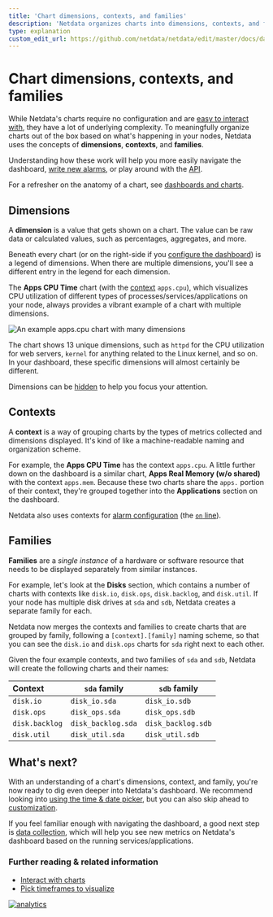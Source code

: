 ```yaml
---
title: 'Chart dimensions, contexts, and families'
description: 'Netdata organizes charts into dimensions, contexts, and families to automatically and meaningfully organize thousands of metrics into interactive charts.'
type: explanation
custom_edit_url: https://github.com/netdata/netdata/edit/master/docs/dashboards/chart-dimensions-contexts-families.mdx
---
```


# Chart dimensions, contexts, and families

While Netdata's charts require no configuration and are [easy to interact with](/docs/dashboards/interact-charts.mdx),
they have a lot of underlying complexity. To meaningfully organize charts out of the box based on what's happening in
your nodes, Netdata uses the concepts of **dimensions**, **contexts**, and **families**.

Understanding how these work will help you more easily navigate the dashboard, [write new
alarms](/docs/monitor/configure-alars.md), or play around with the [API](/web/api/README.md).

For a refresher on the anatomy of a chart, see [dashboards and charts](/docs/dashboards/dashboards-charts.mdx).

## Dimensions

A **dimension** is a value that gets shown on a chart. The value can be raw data or calculated values, such as
percentages, aggregates, and more.

Beneath every chart (or on the right-side if you [configure the
dashboard](/docs/dashboards/customize.mdx#change-chart-legend-position)) is a legend of dimensions. When there are
multiple dimensions, you'll see a different entry in the legend for each dimension.

The **Apps CPU Time** chart (with the [context](#contexts) `apps.cpu`), which visualizes CPU utilization of
different types of processes/services/applications on your node, always provides a vibrant example of a chart with
multiple dimensions.

![An example apps.cpu chart with many
dimensions](https://user-images.githubusercontent.com/1153921/114207816-a5cb7400-9911-11eb-8800-06f60b745f9c.png)

The chart shows 13 unique dimensions, such as `httpd` for the CPU utilization for web servers, `kernel` for anything
related to the Linux kernel, and so on. In your dashboard, these specific dimensions will almost certainly be different.

Dimensions can be [hidden](/docs/dashboards/interact-charts.mdx#show-and-hide-dimensions) to help you focus your
attention.

## Contexts

A **context** is a way of grouping charts by the types of metrics collected and dimensions displayed. It's kind of like
a machine-readable naming and organization scheme.

For example, the **Apps CPU Time** has the context `apps.cpu`. A little further down on the dashboard is a similar
chart, **Apps Real Memory (w/o shared)** with the context `apps.mem`. Because these two charts share the `apps.` portion
of their context, they're grouped together into the **Applications** section on the dashboard.

Netdata also uses contexts for [alarm configuration](/docs/monitor/configure-alarms.md) (the [`on`
line](/health/REFERENCE.md#alarm-line-on)).

## Families

**Families** are a _single instance_ of a hardware or software resource that needs to be displayed separately from
similar instances.

For example, let's look at the **Disks** section, which contains a number of charts with contexts like `disk.io`,
`disk.ops`, `disk.backlog`, and `disk.util`. If your node has multiple disk drives at `sda` and `sdb`, Netdata creates
a separate family for each.

Netdata now merges the contexts and families to create charts that are grouped by family, following a
`[context].[family]` naming scheme, so that you can see the `disk.io` and `disk.ops` charts for `sda` right next to each
other.

Given the four example contexts, and two families of `sda` and `sdb`, Netdata will create the following charts and their
names:

| Context        | `sda` family       | `sdb` family       |
| :------------- | ------------------ | ------------------ |
| `disk.io`      | `disk_io.sda`      | `disk_io.sdb`      |
| `disk.ops`     | `disk_ops.sda`     | `disk_ops.sdb`     |
| `disk.backlog` | `disk_backlog.sda` | `disk_backlog.sdb` |
| `disk.util`    | `disk_util.sda`    | `disk_util.sdb`    |

## What's next?

With an understanding of a chart's dimensions, context, and family, you're now ready to dig even deeper into Netdata's
dashboard. We recommend looking into [using the time & date picker](/docs/dashboards/pick-timeframes.mdx), but you can
also skip ahead to [customization](/docs/dashboards/customize.mdx).

If you feel familiar enough with navigating the dashboard, a good next step is [data
collection](/docs/collect/how-collectors-work.mdx), which will help you see new metrics on Netdata's dashboard based on
the running services/applications.

### Further reading & related information

- [Interact with charts](/docs/dashboards/interact-charts.mdx)
- [Pick timeframes to visualize](/docs/dashboards/pick-timeframes.mdx)

[![analytics](https://www.google-analytics.com/collect?v=1&aip=1&t=pageview&_s=1&ds=github&dr=https%3A%2F%2Fgithub.com%2Fnetdata%2Fnetdata&dl=https%3A%2F%2Fmy-netdata.io%2Fgithub%2Fdocs%2Fdashboards%2Fchart-dimensions-contexts-families&_u=MAC~&cid=5792dfd7-8dc4-476b-af31-da2fdb9f93d2&tid=UA-64295674-3)]()
